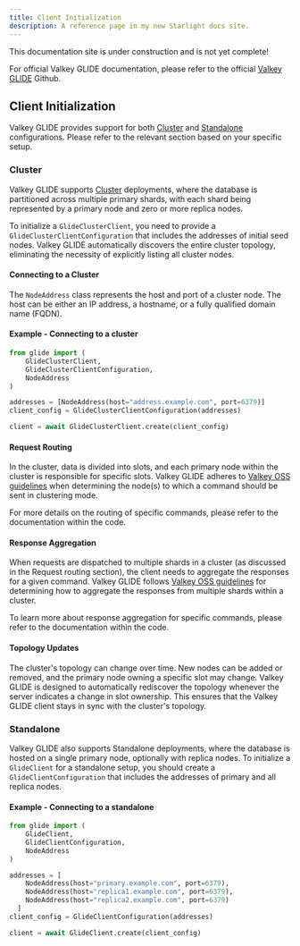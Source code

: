 ```yaml
---
title: Client Initialization
description: A reference page in my new Starlight docs site.
---
```



<Aside type="caution" title="Work In Progress!">
This documentation site is under construction and is not yet complete!

For official Valkey GLIDE documentation, please refer to the official [Valkey GLIDE](https://github.com/valkey-io/valkey-glide) Github.
</Aside>


## Client Initialization

Valkey GLIDE provides support for both [Cluster](https://github.com/valkey-io/valkey-glide/wiki/Python-wrapper#cluster) and [Standalone](https://github.com/valkey-io/valkey-glide/wiki/Python-wrapper#standalone) configurations. Please refer to the relevant section based on your specific setup.

### Cluster

Valkey GLIDE supports [Cluster](https://valkey.io/topics/cluster-spec) deployments, where the database is partitioned across multiple primary shards, with each shard being represented by a primary node and zero or more replica nodes.


To initialize a `GlideClusterClient`, you need to provide a `GlideClusterClientConfiguration` that includes the addresses of initial seed nodes. Valkey GLIDE automatically discovers the entire cluster topology, eliminating the necessity of explicitly listing all cluster nodes.

#### **Connecting to a Cluster**

The `NodeAddress` class represents the host and port of a cluster node. The host can be either an IP address, a hostname, or a fully qualified domain name (FQDN).

#### Example - Connecting to a cluster

```python
from glide import (
    GlideClusterClient,
    GlideClusterClientConfiguration,
    NodeAddress
)

addresses = [NodeAddress(host="address.example.com", port=6379)]
client_config = GlideClusterClientConfiguration(addresses)

client = await GlideClusterClient.create(client_config)
```

#### Request Routing

In the cluster, data is divided into slots, and each primary node within the cluster is responsible for specific slots. Valkey GLIDE adheres to [Valkey OSS guidelines](https://valkey.io/topics/command-tips/#request-policy) when determining the node(s) to which a command should be sent in clustering mode. 

For more details on the routing of specific commands, please refer to the documentation within the code.

#### Response Aggregation

When requests are dispatched to multiple shards in a cluster (as discussed in the Request routing section), the client needs to aggregate the responses for a given command. Valkey GLIDE follows [Valkey OSS guidelines](https://valkey.io/topics/command-tips/#response-policy) for determining how to aggregate the responses from multiple shards within a cluster. 

To learn more about response aggregation for specific commands, please refer to the documentation within the code.

#### Topology Updates

The cluster's topology can change over time. New nodes can be added or removed, and the primary node owning a specific slot may change. Valkey GLIDE is designed to automatically rediscover the topology whenever the server indicates a change in slot ownership. This ensures that the Valkey GLIDE client stays in sync with the cluster's topology.

### Standalone 

Valkey GLIDE also supports Standalone deployments, where the database is hosted on a single primary node, optionally with replica nodes. To initialize a `GlideClient` for a standalone setup, you should create a `GlideClientConfiguration` that includes the addresses of primary and all replica nodes.

#### **Example - Connecting to a standalone** 

```python
from glide import (
    GlideClient,
    GlideClientConfiguration,
    NodeAddress
)

addresses = [
    NodeAddress(host="primary.example.com", port=6379),
    NodeAddress(host="replica1.example.com", port=6379),
    NodeAddress(host="replica2.example.com", port=6379)
  ]
client_config = GlideClientConfiguration(addresses)

client = await GlideClient.create(client_config)
```

